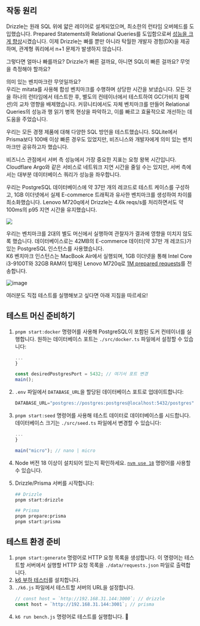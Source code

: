 
<CenteredLayout customTitle="Benchmarks">
  <BenchmarkHeader />
  <MdxBenchmark client:load />


## 작동 원리

Drizzle는 원래 SQL 위에 얇은 레이어로 설계되었으며, 최소한의 런타임 오버헤드를 도입했습니다. Prepared Statements와 Relational Queries를 도입함으로써 [성능을 크게 향상](https://medium.com/drizzle-stories/weve-built-typescript-orm-for-821-days-then-this-happened-71282a8b0206)시켰습니다. 이제 Drizzle는 빠를 뿐만 아니라 탁월한 개발자 경험(DX)을 제공하며, 관계형 쿼리에서 n+1 문제가 발생하지 않습니다.

그렇다면 얼마나 빠를까요? Drizzle가 빠른 걸까요, 아니면 SQL이 빠른 걸까요? 무엇을 측정해야 할까요?

의미 있는 벤치마크란 무엇일까요?  
우리는 mitata를 사용해 합성 벤치마크를 수행하며 상당한 시간을 보냈습니다. 모든 것을 하나의 런타임에서 테스트한 후, 별도의 컨테이너에서 테스트하여 GC(가비지 컬렉션)의 교차 영향을 배제했습니다. 커뮤니티에서도 자체 벤치마크를 만들어 Relational Queries의 성능과 행 읽기 병목 현상을 파악하고, 이를 빠르고 효율적으로 개선하는 데 도움을 주었습니다.

우리는 모든 경쟁 제품에 대해 다양한 SQL 방언을 테스트했습니다. SQLite에서 Prisma보다 100배 이상 빠른 경우도 있었지만, 비즈니스와 개발자에게 의미 있는 벤치마크만 공유하고자 했습니다.

비즈니스 관점에서 서버 측 성능에서 가장 중요한 지표는 요청 왕복 시간입니다. Cloudflare Argo와 같은 서비스로 네트워크 지연 시간을 줄일 수는 있지만, 서버 측에서는 대부분 데이터베이스 쿼리가 성능을 좌우합니다.

우리는 PostgreSQL 데이터베이스에 약 37만 개의 레코드로 테스트 케이스를 구성하고, 1GB 이더넷에서 실제 E-commerce 트래픽과 유사한 벤치마크를 생성하여 차이를 최소화했습니다. Lenovo M720q에서 Drizzle는 4.6k reqs/s를 처리하면서도 약 100ms의 p95 지연 시간을 유지했습니다.

![](@/assets/images/benchmark-result.webp)

우리는 벤치마크를 2대의 별도 머신에서 실행하여 관찰자가 결과에 영향을 미치지 않도록 했습니다. 데이터베이스로는 42MB의 E-commerce 데이터(약 37만 개 레코드)가 있는 PostgreSQL 인스턴스를 사용했습니다.  
K6 벤치마크 인스턴스는 MacBook Air에서 실행되며, 1GB 이더넷을 통해 Intel Core i3-9100T와 32GB RAM이 탑재된 Lenovo M720q로 [1M prepared requests](https://github.com/drizzle-team/drizzle-benchmarks/blob/main/data/requests.json)를 전송합니다.

![image](@/assets/images/how-it-works.png)

여러분도 직접 테스트를 실행해보고 싶다면 아래 지침을 따르세요!


## 테스트 머신 준비하기

1. `pnpm start:docker` 명령어를 사용해 PostgreSQL이 포함된 도커 컨테이너를 실행합니다. 원하는 데이터베이스 포트는 `./src/docker.ts` 파일에서 설정할 수 있습니다:
    ```ts
    ...
    }

    const desiredPostgresPort = 5432; // 여기서 포트 변경
    main();
    ```

2. `.env` 파일에서 `DATABASE_URL`을 할당된 데이터베이스 포트로 업데이트합니다:
    ```ts
    DATABASE_URL="postgres://postgres:postgres@localhost:5432/postgres"
    ```

3. `pnpm start:seed` 명령어를 사용해 테스트 데이터로 데이터베이스를 시드합니다. 데이터베이스 크기는 `./src/seed.ts` 파일에서 변경할 수 있습니다:
    ```ts
    ...
    }

    main("micro"); // nano | micro
    ```

4. Node 버전 18 이상이 설치되어 있는지 확인하세요. [`nvm use 18`](https://github.com/nvm-sh/nvm) 명령어를 사용할 수 있습니다.

5. Drizzle/Prisma 서버를 시작합니다:
    ```bash
    ## Drizzle
    pnpm start:drizzle

    ## Prisma
    pnpm prepare:prisma
    pnpm start:prisma
    ```


## 테스트 환경 준비

1. `pnpm start:generate` 명령어로 HTTP 요청 목록을 생성합니다. 이 명령어는 테스트할 서버에서 실행할 HTTP 요청 목록을 `./data/requests.json` 파일로 출력합니다.
2. [k6 부하 테스터](https://k6.io/)를 설치합니다.
3. `./k6.js` 파일에서 테스트할 서버의 URL을 설정합니다.
    ```js
    // const host = `http://192.168.31.144:3000`; // drizzle
    const host = `http://192.168.31.144:3001`; // prisma
    ```
4. `k6 run bench.js` 명령어로 테스트를 실행합니다. 🚀
</CenteredLayout>


